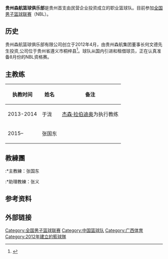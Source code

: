 {{Infobox CBA club
| 全称= 贵州森航篮球俱乐部
| color2= 
| 会徽 = 
| 简称 = 
| 球队冠名 = 
| 成立时间 = 2012年4月
| 解散时间 =
| 球队历史 =
| 城市 = [[贵州省|贵州省]][[遵义市|遵义市]][[桐梓县|桐梓县]]
| 球馆 = [[遵义市汇川体育馆|遵义市汇川体育馆]]
| 座位 = 5500
| 拥有者 = 贵州森航集团
| 董事长 = {{flagicon|CHN}} 何文德
| 总经理 = {{flagicon|CHN}} 乔正康
| 主教练 = {{flagicon|CHN}} 张国东
| 球队颜色 = 
| 啦啦队 =
| 吉祥物 = 
| 联赛 = [[全国男子篮球联赛|全国男子篮球联赛]]
| 夺冠 = 
| 网站 = http://www.gzshbc.com/
| current = 2013年NBL联赛
}}
'''贵州森航篮球俱乐部'''是贵州首支由民营企业投资成立的职业篮球队。目前参加[[全国男子篮球联赛|全国男子篮球联赛]]（NBL）。

==历史==
贵州森航篮球俱乐部有限公司创立于2012年4月，由贵州森航集团董事长何文德先生投资,公司位于贵州省遵义市桐梓县<ref>{{Cite web |url=http://news.gzdsw.com/gz/2013/0608/26192.html |title=贵州首支职业篮球队起航NBL 面向社会征集俱乐部队歌、吉祥物 |access-date=2013-06-09 |archive-url=https://web.archive.org/web/20140403055927/http://news.gzdsw.com/gz/2013/0608/26192.html |archive-date=2014-04-03 |dead-url=yes }}</ref>。球队从国内引进和租借球员，正在认真准备8月份的NBL资格赛。

==主教练==
{| class="wikitable"
|-
! 执教时间 !! 姓名 !! 备注
|-
|2013-2014||{{flagicon|CHN}} 于泷||{{flagicon|USA}}[[杰森·拉伯迪奥|杰森·拉伯迪奥]]为执行教练
|-
|2015–||{{flagicon|CHN}} 张国东||
|}

==教練團==
:*主教練：张国东
:*助理教練：张义

==参考资料==
{{reflist}}

==外部链接==

{{全国男子篮球联赛}}

[[Category:全国男子篮球联赛|Category:全国男子篮球联赛]]
[[Category:中国篮球队|Category:中国篮球队]]
[[Category:广西体育|Category:广西体育]]
[[Category:2012年建立的籃球隊|Category:2012年建立的籃球隊]]